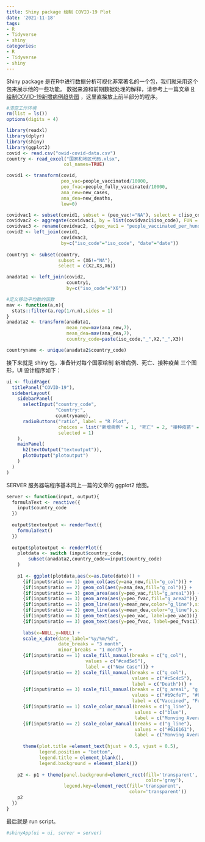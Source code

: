```yaml
---
title: Shiny package 绘制 COVID-19 Plot
date: '2021-11-18'
tags:
- R
- Tidyverse
- shiny
categories:
- R
- Tidyverse
- shiny
---
```


Shiny package 是在R中进行数据分析可视化非常著名的一个包，我们就采用这个包来展示他的一些功能。 数据来源和前期数据处理的解释，请参考上一篇文章 [R绘制COVID-19新增病例趋势图](https://aqlife.netlify.app/post/r/r-covid-19/r-covid-19/) ，这里直接放上前半部分的程序。

```r
#清空工作环境
rm(list = ls())
options(digits = 4)

library(readxl)
library(dplyr)
library(shiny)
library(ggplot2)
covid <- read.csv("owid-covid-data.csv")
country <- read_excel("国家和地区代码.xlsx",
                     col_names=TRUE)

covid1 <- transform(covid, 
                    peo_vac=people_vaccinated/10000, 
                    peo_fvac=people_fully_vaccinated/10000,
                    ana_new=new_cases,
                    ana_dea=new_deaths,
                    low=0)

covidvac1 <- subset(covid1, subset = (peo_vac!="NA"), select = c(iso_code, date, people_vaccinated_per_hundred, people_fully_vaccinated_per_hundred))
covidvac2 <- aggregate(covidvac1, by = list(covidvac1$iso_code), FUN = last)
covidvac3 <- rename(covidvac2, c(peo_vac1 = "people_vaccinated_per_hundred", peo_fvac1 = "people_fully_vaccinated_per_hundred"))
covid2 <- left_join(covid1,
                    covidvac3,
                    by=c("iso_code"="iso_code", "date"="date"))
                    
country1 <- subset(country, 
                   subset = (X6!="NA"), 
                   select = c(X2,X3,X6))

anadata1 <- left_join(covid2,
                      country1,
                      by=c("iso_code"="X6"))

#定义移动平均数的函数
mav <- function(a,n){
  stats::filter(a,rep(1/n,n),sides = 1)
}
anadata2 <- transform(anadata1,
                      mean_new=mav(ana_new,7),
                      mean_dea=mav(ana_dea,7),
                      country_code=paste(iso_code,"_",X2,"_",X3))

countryname <- unique(anadata2$country_code)
```

接下来就是 shiny 包，准备针对每个国家绘制 新增病例、死亡、接种疫苗 三个图形，UI 设计程序如下：

```r
ui <- fluidPage(
  titlePanel("COVID-19"),
  sidebarLayout(
    sidebarPanel(
      selectInput("country_code",
                  "Country:",
                  countryname),
      radioButtons("ratio", label = "R Plot",
                   choices = list("新增病例" = 1, "死亡" = 2, "接种疫苗" = 3),
                   selected = 1)
    ),
    mainPanel(
      h2(textOutput("textoutput")),
      plotOutput("plotoutput")
    )
  )
)
```

SERVER 服务器端程序基本同上一篇的文章的 ggplot2 绘图。

```r

server <- function(input, output){
  formulaText <- reactive({
    input$country_code
  })
  
  output$textoutput <- renderText({
    formulaText()
  })
  
  output$plotoutput <- renderPlot({
    plotdata <- switch (input$country_code,
        subset(anadata2,country_code==input$country_code)
    )
    
    p1 <- ggplot(plotdata,aes(x=as.Date(date))) + 
      {if(input$ratio == 1) geom_col(aes(y=ana_new,fill="g_col"))} +
      {if(input$ratio == 2) geom_col(aes(y=ana_dea,fill="g_col"))} +
      {if(input$ratio == 3) geom_area(aes(y=peo_vac,fill="g_area1"))} +
      {if(input$ratio == 3) geom_area(aes(y=peo_fvac,fill="g_area2"))} +
      {if(input$ratio == 1) geom_line(aes(y=mean_new,color="g_line"),size=1)} +
      {if(input$ratio == 2) geom_line(aes(y=mean_dea,color="g_line"),size=1)} +
      {if(input$ratio == 3) geom_text(aes(y=peo_vac, label=peo_vac1))} +
      {if(input$ratio == 3) geom_text(aes(y=peo_fvac, label=peo_fvac1))} +
      
      labs(x=NULL,y=NULL) +
      scale_x_date(date_label="%y/%m/%d",
                   date_breaks = "3 month",
                   minor_breaks = "1 month") +
      {if(input$ratio == 1) scale_fill_manual(breaks = c("g_col"), 
                             values = c("#cad5e5"), 
                             label = c("New Case"))} + 
      {if(input$ratio == 2) scale_fill_manual(breaks = c("g_col"), 
                                              values = c("#c5c4c5"), 
                                              label = c("Death"))} + 
      {if(input$ratio == 3) scale_fill_manual(breaks = c("g_area1", "g_area2"), 
                                              values = c("#b9cfe7", "#8ca6ce"), 
                                              label = c("Vaccined", "Fully Vaccined"))} +
      {if(input$ratio == 1) scale_color_manual(breaks = c("g_line"),
                                               values = c("blue"), 
                                               label = c("Monving Average"))} +
      {if(input$ratio == 2) scale_color_manual(breaks = c("g_line"),
                                               values = c("#616161"), 
                                               label = c("Monving Average"))} +
      
      theme(plot.title =element_text(hjust = 0.5, vjust = 0.5), 
            legend.position = "bottom", 
            legend.title = element_blank(), 
            legend.background = element_blank()) 
    
    p2 <- p1 + theme(panel.background=element_rect(fill='transparent', 
                                                   color='gray'),
                     legend.key=element_rect(fill='transparent', 
                                             color='transparent'))
    p2
  })
}
```

最后就是 run script。

```r
#shinyApp(ui = ui, server = server)
```
